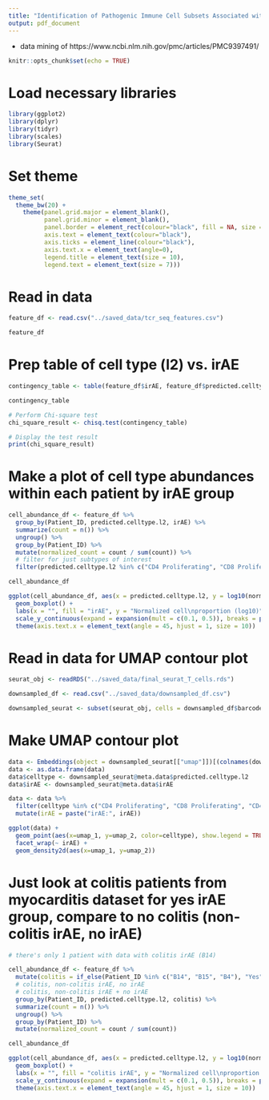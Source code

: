 ```yaml
---
title: "Identification of Pathogenic Immune Cell Subsets Associated with Checkpoint Inhibitor-induced Myocarditis"
output: pdf_document
---
```


 - data mining of https://www.ncbi.nlm.nih.gov/pmc/articles/PMC9397491/
 
```r
knitr::opts_chunk$set(echo = TRUE)
```

# Load necessary libraries

```r

library(ggplot2)
library(dplyr)
library(tidyr)
library(scales)
library(Seurat)

```

# Set theme

```r

theme_set(
  theme_bw(20) +
    theme(panel.grid.major = element_blank(),
          panel.grid.minor = element_blank(),
          panel.border = element_rect(colour="black", fill = NA, size = 1),
          axis.text = element_text(colour="black"),
          axis.ticks = element_line(colour="black"),
          axis.text.x = element_text(angle=0),
          legend.title = element_text(size = 10),
          legend.text = element_text(size = 7)))

```

# Read in data

```r

feature_df <- read.csv("../saved_data/tcr_seq_features.csv")

feature_df

```

# Prep table of cell type (l2) vs. irAE

```r

contingency_table <- table(feature_df$irAE, feature_df$predicted.celltype.l2)

contingency_table

# Perform Chi-square test
chi_square_result <- chisq.test(contingency_table)

# Display the test result
print(chi_square_result)

```

# Make a plot of cell type abundances within each patient by irAE group

```r

cell_abundance_df <- feature_df %>%
  group_by(Patient_ID, predicted.celltype.l2, irAE) %>%
  summarize(count = n()) %>%
  ungroup() %>%
  group_by(Patient_ID) %>%
  mutate(normalized_count = count / sum(count)) %>%
  # filter for just subtypes of interest
  filter(predicted.celltype.l2 %in% c("CD4 Proliferating", "CD8 Proliferating", "CD8 Trm", "CD4 Trm", "CD4 TEM", "CD4 TCM", "CD8 TEM", "CD8 TCM", "CD4 Naive", "CD8 Naive"))

cell_abundance_df

ggplot(cell_abundance_df, aes(x = predicted.celltype.l2, y = log10(normalized_count), fill = irAE)) +
  geom_boxplot() +
  labs(x = "", fill = "irAE", y = "Normalized cell\nproportion (log10)") +
  scale_y_continuous(expand = expansion(mult = c(0.1, 0.5)), breaks = pretty_breaks(n = 3)) +
  theme(axis.text.x = element_text(angle = 45, hjust = 1, size = 10))

```

# Read in data for UMAP contour plot

```r

seurat_obj <- readRDS("../saved_data/final_seurat_T_cells.rds")

downsampled_df <- read.csv("../saved_data/downsampled_df.csv")

downsampled_seurat <- subset(seurat_obj, cells = downsampled_df$barcode)

```

# Make UMAP contour plot

```r

data <- Embeddings(object = downsampled_seurat[["umap"]])[(colnames(downsampled_seurat)), c(1, 2)]
data <- as.data.frame(data)
data$celltype <- downsampled_seurat@meta.data$predicted.celltype.l2
data$irAE <- downsampled_seurat@meta.data$irAE

data <- data %>%
  filter(celltype %in% c("CD4 Proliferating", "CD8 Proliferating", "CD4 TEM", "CD8 TCM", "MAIT")) %>%
  mutate(irAE = paste("irAE:", irAE))

ggplot(data) +
  geom_point(aes(x=umap_1, y=umap_2, color=celltype), show.legend = TRUE, size = 0.01) +
  facet_wrap(~ irAE) +
  geom_density2d(aes(x=umap_1, y=umap_2))

```

# Just look at colitis patients from myocarditis dataset for yes irAE group, compare to no colitis (non-colitis irAE, no irAE)

```r

# there's only 1 patient with data with colitis irAE (B14)

cell_abundance_df <- feature_df %>%
  mutate(colitis = if_else(Patient_ID %in% c("B14", "B15", "B4"), "Yes", "No")) %>%
  # colitis, non-colitis irAE, no irAE
  # colitis, non-colitis irAE + no irAE
  group_by(Patient_ID, predicted.celltype.l2, colitis) %>%
  summarize(count = n()) %>%
  ungroup() %>%
  group_by(Patient_ID) %>%
  mutate(normalized_count = count / sum(count))

cell_abundance_df

ggplot(cell_abundance_df, aes(x = predicted.celltype.l2, y = log10(normalized_count), fill = colitis)) +
  geom_boxplot() +
  labs(x = "", fill = "colitis irAE", y = "Normalized cell\nproportion (log10)") +
  scale_y_continuous(expand = expansion(mult = c(0.1, 0.5)), breaks = pretty_breaks(n = 3)) +
  theme(axis.text.x = element_text(angle = 45, hjust = 1, size = 10))

```